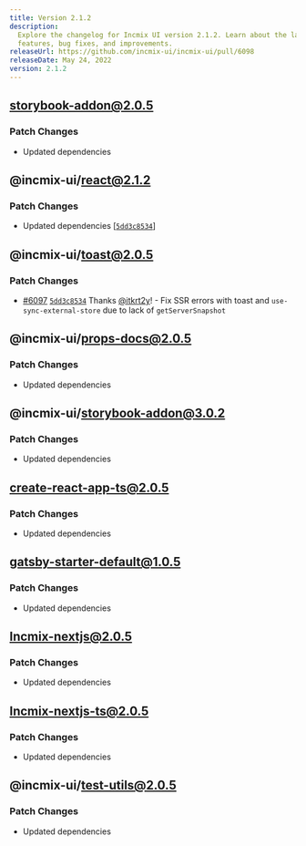 ```yaml
---
title: Version 2.1.2
description:
  Explore the changelog for Incmix UI version 2.1.2. Learn about the latest
  features, bug fixes, and improvements.
releaseUrl: https://github.com/incmix-ui/incmix-ui/pull/6098
releaseDate: May 24, 2022
version: 2.1.2
---
```


## storybook-addon@2.0.5

### Patch Changes

- Updated dependencies

## @incmix-ui/react@2.1.2

### Patch Changes

- Updated dependencies
  \[[`5dd3c8534`](https://github.com/incmix-ui/incmix-ui/commit/5dd3c85345872f789cf82009167b69896f789731)]

## @incmix-ui/toast@2.0.5

### Patch Changes

- [#6097](https://github.com/incmix-ui/incmix-ui/pull/6097)
  [`5dd3c8534`](https://github.com/incmix-ui/incmix-ui/commit/5dd3c85345872f789cf82009167b69896f789731)
  Thanks [@itkrt2y](https://github.com/itkrt2y)! - Fix SSR errors with toast and
  `use-sync-external-store` due to lack of `getServerSnapshot`

## @incmix-ui/props-docs@2.0.5

### Patch Changes

- Updated dependencies

## @incmix-ui/storybook-addon@3.0.2

### Patch Changes

- Updated dependencies

## create-react-app-ts@2.0.5

### Patch Changes

- Updated dependencies

## gatsby-starter-default@1.0.5

### Patch Changes

- Updated dependencies

## Incmix-nextjs@2.0.5

### Patch Changes

- Updated dependencies

## Incmix-nextjs-ts@2.0.5

### Patch Changes

- Updated dependencies

## @incmix-ui/test-utils@2.0.5

### Patch Changes

- Updated dependencies
